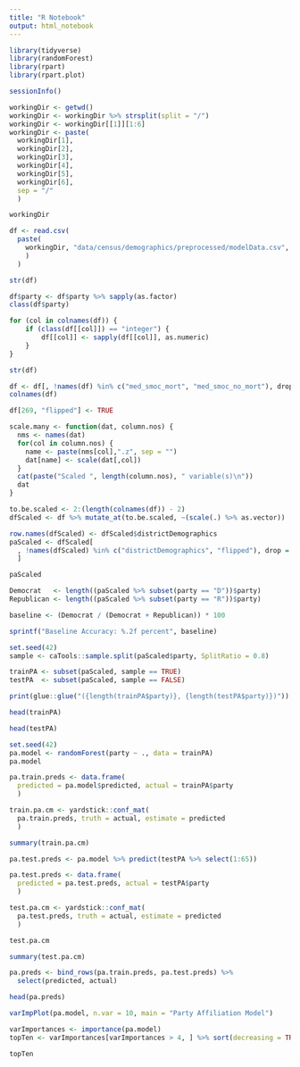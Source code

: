 ```yaml
---
title: "R Notebook"
output: html_notebook
---
```


```r
library(tidyverse)
library(randomForest)
library(rpart)
library(rpart.plot)
```

```r
sessionInfo()
```

```r
workingDir <- getwd()
workingDir <- workingDir %>% strsplit(split = "/")
workingDir <- workingDir[[1]][1:6]
workingDir <- paste(
  workingDir[1],
  workingDir[2],
  workingDir[3],
  workingDir[4],
  workingDir[5],
  workingDir[6],
  sep = "/"
  )

workingDir
```

```r
df <- read.csv(
  paste(
    workingDir, "data/census/demographics/preprocessed/modelData.csv", sep = "/"
    )
  )

str(df)
```

```r
df$party <- df$party %>% sapply(as.factor)
class(df$party)
```

```r
for (col in colnames(df)) {
    if (class(df[[col]]) == "integer") {
        df[[col]] <- sapply(df[[col]], as.numeric)
    } 
}

str(df)
```

```r
df <- df[, !names(df) %in% c("med_smoc_mort", "med_smoc_no_mort"), drop = F]
colnames(df)
```
```r
df[269, "flipped"] <- TRUE
```

```r
scale.many <- function(dat, column.nos) {
  nms <- names(dat)
  for(col in column.nos) {
    name <- paste(nms[col],".z", sep = "")
    dat[name] <- scale(dat[,col])
  }
  cat(paste("Scaled ", length(column.nos), " variable(s)\n"))
  dat
}
```

```r
to.be.scaled <- 2:(length(colnames(df)) - 2)
dfScaled <- df %>% mutate_at(to.be.scaled, ~(scale(.) %>% as.vector))

row.names(dfScaled) <- dfScaled$districtDemographics
paScaled <- dfScaled[
  , !names(dfScaled) %in% c("districtDemographics", "flipped"), drop = F
  ]

paScaled
```

```r
Democrat   <- length((paScaled %>% subset(party == "D"))$party)
Republican <- length((paScaled %>% subset(party == "R"))$party)

baseline <- (Democrat / (Democrat + Republican)) * 100

sprintf("Baseline Accuracy: %.2f percent", baseline)
```

```r
set.seed(42)
sample <- caTools::sample.split(paScaled$party, SplitRatio = 0.8)

trainPA <- subset(paScaled, sample == TRUE)
testPA  <- subset(paScaled, sample == FALSE)

print(glue::glue("({length(trainPA$party)}, {length(testPA$party)})"))
```

```r
head(trainPA)
```


```r
head(testPA)
```

```r
set.seed(42)
pa.model <- randomForest(party ~ ., data = trainPA)
pa.model
```

```r
pa.train.preds <- data.frame(
  predicted = pa.model$predicted, actual = trainPA$party
  )

train.pa.cm <- yardstick::conf_mat(
  pa.train.preds, truth = actual, estimate = predicted
  )

summary(train.pa.cm)
```

```r
pa.test.preds <- pa.model %>% predict(testPA %>% select(1:65))

pa.test.preds <- data.frame(
  predicted = pa.test.preds, actual = testPA$party
  )

test.pa.cm <- yardstick::conf_mat(
  pa.test.preds, truth = actual, estimate = predicted
  )

test.pa.cm
```

```r
summary(test.pa.cm)
```


```r
pa.preds <- bind_rows(pa.train.preds, pa.test.preds) %>%
  select(predicted, actual)

head(pa.preds)
```

```r
varImpPlot(pa.model, n.var = 10, main = "Party Affiliation Model")
```

```r
varImportances <- importance(pa.model)
topTen <- varImportances[varImportances > 4, ] %>% sort(decreasing = TRUE)

topTen
```
